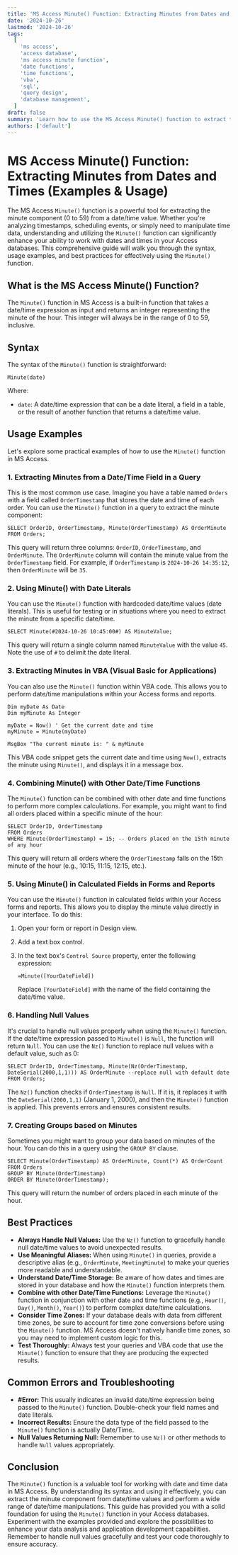 ```yaml
---
title: 'MS Access Minute() Function: Extracting Minutes from Dates and Times (Examples & Usage)'
date: '2024-10-26'
lastmod: '2024-10-26'
tags:
  [
    'ms access',
    'access database',
    'ms access minute function',
    'date functions',
    'time functions',
    'vba',
    'sql',
    'query design',
    'database management',
  ]
draft: false
summary: 'Learn how to use the MS Access Minute() function to extract the minute value from a date/time field or expression. This comprehensive guide covers syntax, examples, and best practices for effective date and time manipulation in your Access databases.'
authors: ['default']
---
```


# MS Access Minute() Function: Extracting Minutes from Dates and Times (Examples & Usage)

The MS Access `Minute()` function is a powerful tool for extracting the minute component (0 to 59) from a date/time value. Whether you're analyzing timestamps, scheduling events, or simply need to manipulate time data, understanding and utilizing the `Minute()` function can significantly enhance your ability to work with dates and times in your Access databases. This comprehensive guide will walk you through the syntax, usage examples, and best practices for effectively using the `Minute()` function.

## What is the MS Access Minute() Function?

The `Minute()` function in MS Access is a built-in function that takes a date/time expression as input and returns an integer representing the minute of the hour. This integer will always be in the range of 0 to 59, inclusive.

## Syntax

The syntax of the `Minute()` function is straightforward:

```plaintext
Minute(date)
```

Where:

- `date`: A date/time expression that can be a date literal, a field in a table, or the result of another function that returns a date/time value.

## Usage Examples

Let's explore some practical examples of how to use the `Minute()` function in MS Access.

### 1. Extracting Minutes from a Date/Time Field in a Query

This is the most common use case. Imagine you have a table named `Orders` with a field called `OrderTimestamp` that stores the date and time of each order. You can use the `Minute()` function in a query to extract the minute component:

```plaintext
SELECT OrderID, OrderTimestamp, Minute(OrderTimestamp) AS OrderMinute
FROM Orders;
```

This query will return three columns: `OrderID`, `OrderTimestamp`, and `OrderMinute`. The `OrderMinute` column will contain the minute value from the `OrderTimestamp` field. For example, if `OrderTimestamp` is `2024-10-26 14:35:12`, then `OrderMinute` will be `35`.

### 2. Using Minute() with Date Literals

You can use the `Minute()` function with hardcoded date/time values (date literals). This is useful for testing or in situations where you need to extract the minute from a specific date/time.

```plaintext
SELECT Minute(#2024-10-26 10:45:00#) AS MinuteValue;
```

This query will return a single column named `MinuteValue` with the value `45`. Note the use of `#` to delimit the date literal.

### 3. Extracting Minutes in VBA (Visual Basic for Applications)

You can also use the `Minute()` function within VBA code. This allows you to perform date/time manipulations within your Access forms and reports.

```plaintext
Dim myDate As Date
Dim myMinute As Integer

myDate = Now() ' Get the current date and time
myMinute = Minute(myDate)

MsgBox "The current minute is: " & myMinute
```

This VBA code snippet gets the current date and time using `Now()`, extracts the minute using `Minute()`, and displays it in a message box.

### 4. Combining Minute() with Other Date/Time Functions

The `Minute()` function can be combined with other date and time functions to perform more complex calculations. For example, you might want to find all orders placed within a specific minute of the hour:

```plaintext
SELECT OrderID, OrderTimestamp
FROM Orders
WHERE Minute(OrderTimestamp) = 15; -- Orders placed on the 15th minute of any hour
```

This query will return all orders where the `OrderTimestamp` falls on the 15th minute of the hour (e.g., 10:15, 11:15, 12:15, etc.).

### 5. Using Minute() in Calculated Fields in Forms and Reports

You can use the `Minute()` function in calculated fields within your Access forms and reports. This allows you to display the minute value directly in your interface. To do this:

1.  Open your form or report in Design view.
2.  Add a text box control.
3.  In the text box's `Control Source` property, enter the following expression:

    ```
    =Minute([YourDateField])
    ```

    Replace `[YourDateField]` with the name of the field containing the date/time value.

### 6. Handling Null Values

It's crucial to handle null values properly when using the `Minute()` function. If the date/time expression passed to `Minute()` is `Null`, the function will return `Null`. You can use the `Nz()` function to replace null values with a default value, such as 0:

```plaintext
SELECT OrderID, OrderTimestamp, Minute(Nz(OrderTimestamp, DateSerial(2000,1,1))) AS OrderMinute --replace null with default date
FROM Orders;
```

The `Nz()` function checks if `OrderTimestamp` is `Null`. If it is, it replaces it with the `DateSerial(2000,1,1)` (January 1, 2000), and then the `Minute()` function is applied. This prevents errors and ensures consistent results.

### 7. Creating Groups based on Minutes

Sometimes you might want to group your data based on minutes of the hour. You can do this in a query using the `GROUP BY` clause.

```plaintext
SELECT Minute(OrderTimestamp) AS OrderMinute, Count(*) AS OrderCount
FROM Orders
GROUP BY Minute(OrderTimestamp)
ORDER BY Minute(OrderTimestamp);
```

This query will return the number of orders placed in each minute of the hour.

## Best Practices

- **Always Handle Null Values:** Use the `Nz()` function to gracefully handle null date/time values to avoid unexpected results.
- **Use Meaningful Aliases:** When using `Minute()` in queries, provide a descriptive alias (e.g., `OrderMinute`, `MeetingMinute`) to make your queries more readable and understandable.
- **Understand Date/Time Storage:** Be aware of how dates and times are stored in your database and how the `Minute()` function interprets them.
- **Combine with other Date/Time Functions:** Leverage the `Minute()` function in conjunction with other date and time functions (e.g., `Hour()`, `Day()`, `Month()`, `Year()`) to perform complex date/time calculations.
- **Consider Time Zones:** If your database deals with data from different time zones, be sure to account for time zone conversions before using the `Minute()` function. MS Access doesn't natively handle time zones, so you may need to implement custom logic for this.
- **Test Thoroughly:** Always test your queries and VBA code that use the `Minute()` function to ensure that they are producing the expected results.

## Common Errors and Troubleshooting

- **#Error:** This usually indicates an invalid date/time expression being passed to the `Minute()` function. Double-check your field names and date literals.
- **Incorrect Results:** Ensure the data type of the field passed to the `Minute()` function is actually Date/Time.
- **Null Values Returning Null:** Remember to use `Nz()` or other methods to handle `Null` values appropriately.

## Conclusion

The `Minute()` function is a valuable tool for working with date and time data in MS Access. By understanding its syntax and using it effectively, you can extract the minute component from date/time values and perform a wide range of date/time manipulations. This guide has provided you with a solid foundation for using the `Minute()` function in your Access databases. Experiment with the examples provided and explore the possibilities to enhance your data analysis and application development capabilities. Remember to handle null values gracefully and test your code thoroughly to ensure accuracy.
